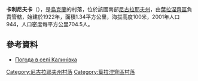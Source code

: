 {{coord|47|38|7|N|31|54|29|E|scale:100000|display=title}}

'''卡利尼夫卡'''（{{lang-uk|Калинівка}}），是[[烏克蘭|烏克蘭]]的村落，位於該國南部[[尼古拉耶夫州|尼古拉耶夫州]]，由[[葉拉涅齊區|葉拉涅齊區]]負責管轄，始建於1922年，面積1.34平方公里，海拔高度100米，2001年人口944，人口密度每平方公里704.5人。

==參考資料==
* [http://weather.in.ua/ua/nikolaevskaja/9767 Погода в селі Калинівка] {{Wayback|url=http://weather.in.ua/ua/nikolaevskaja/9767 |date=20160606232823 }}

[[Category:尼古拉耶夫州村落|Category:尼古拉耶夫州村落]]
[[Category:葉拉涅齊區村落|Category:葉拉涅齊區村落]]


{{Mykolaiv-geo-stub}}